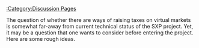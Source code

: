 [[:Category:Discussion Pages]]


The question of whether there are ways of raising taxes on virtual markets is somewhat far-away from current technical status of the SXP project. Yet, it may be a question that one wants to consider before entering the project. Here are some rough ideas.